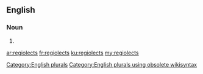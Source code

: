 ==English==

===Noun===
{{head|en}}

# {{plural of|regiolect}}

[[Category:English plurals]][[Category:English plurals using obsolete wikisyntax]]

[[ar:regiolects]]
[[fr:regiolects]]
[[ku:regiolects]]
[[my:regiolects]]